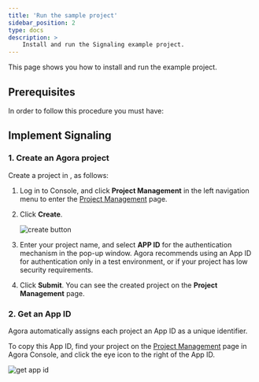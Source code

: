 ```yaml
---
title: 'Run the sample project'
sidebar_position: 2
type: docs
description: >
    Install and run the Signaling example project.
---
```




This page shows you how to install and run the <Vg k="SIG" /> example project.

## Prerequisites

In order to follow this procedure you must have:

<Prerequites />

## Implement Signaling

### 1. Create an Agora project

Create a project in <Link to="{{Global.AGORA_CONSOLE_URL}}"><Vg k="CONSOLE" /></Link>, as follows:

1.  Log in to Console, and click **Project Management** in the left navigation menu to enter the [Project Management](https://dashboard.agora.io/projects) page.

2.  Click **Create**.

    ![create button](https://web-cdn.agora.io/docs-files/1594949127367)

3.  Enter your project name, and select **APP ID** for the authentication mechanism in the pop-up window. Agora recommends using an App ID for authentication only in a test environment, or if your project has low security requirements.

4.  Click **Submit**. You can see the created project on the **Project Management** page.

### 2. Get an App ID

Agora automatically assigns each project an App ID as a unique identifier.

To copy this App ID, find your project on the [Project Management](https://dashboard.agora.io/projects) page in Agora Console, and click the eye icon to the right of the App ID.

![get app id](https://web-cdn.agora.io/docs-files/1602646621028)

<RunSampleProject  product="Signaling" company="Agora" sdk="Signaling SDK" client="app" />
